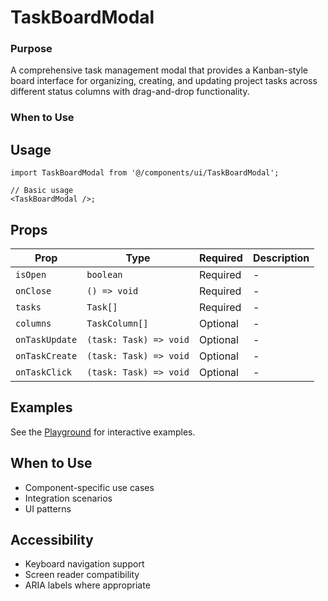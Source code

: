 # TaskBoardModal

### Purpose

A comprehensive task management modal that provides a Kanban-style board interface for organizing, creating, and updating project tasks across different status columns with drag-and-drop functionality.

### When to Use

## Usage

```tsx
import TaskBoardModal from '@/components/ui/TaskBoardModal';

// Basic usage
<TaskBoardModal />;
```

## Props

| Prop           | Type                   | Required | Description |
| -------------- | ---------------------- | -------- | ----------- |
| `isOpen`       | `boolean`              | Required | -           |
| `onClose`      | `() => void`           | Required | -           |
| `tasks`        | `Task[]`               | Required | -           |
| `columns`      | `TaskColumn[]`         | Optional | -           |
| `onTaskUpdate` | `(task: Task) => void` | Optional | -           |
| `onTaskCreate` | `(task: Task) => void` | Optional | -           |
| `onTaskClick`  | `(task: Task) => void` | Optional | -           |

## Examples

See the [Playground](/play) for interactive examples.

## When to Use

- Component-specific use cases
- Integration scenarios
- UI patterns

## Accessibility

- Keyboard navigation support
- Screen reader compatibility
- ARIA labels where appropriate
